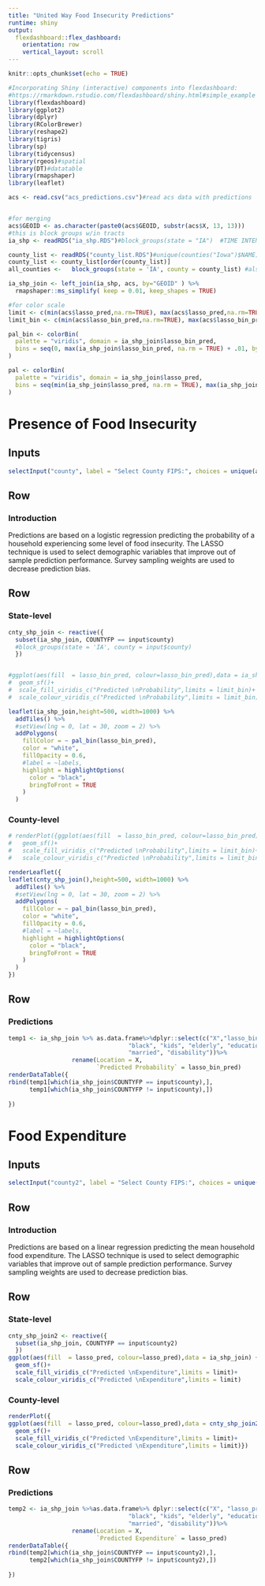 ```yaml
---
title: "United Way Food Insecurity Predictions"
runtime: shiny
output: 
  flexdashboard::flex_dashboard:
    orientation: row
    vertical_layout: scroll
---
```


```r
knitr::opts_chunk$set(echo = TRUE)

#Incorporating Shiny (interactive) components into flexdashboard:
#https://rmarkdown.rstudio.com/flexdashboard/shiny.html#simple_example
library(flexdashboard)
library(ggplot2)
library(dplyr)
library(RColorBrewer)
library(reshape2)
library(tigris)
library(sp)
library(tidycensus)
library(rgeos)#spatial
library(DT)#datatable
library(rmapshaper)
library(leaflet)

acs <- read.csv("acs_predictions.csv")#read acs data with predictions


#for merging
acs$GEOID <- as.character(paste0(acs$GEOID, substr(acs$X, 13, 13)))
#this is block groups w/in tracts
ia_shp <- readRDS("ia_shp.RDS")#block_groups(state = "IA")  #TIME INTENSIVE 1st run (so each dashboard run)

county_list <- readRDS("county_list.RDS")#unique(counties("Iowa")$NAME)#TIME INTENSIVE 1st run (so each dashboard run)
county_list <- county_list[order(county_list)]
all_counties <-   block_groups(state = 'IA', county = county_list) #also time intensive...

ia_shp_join <- left_join(ia_shp, acs, by="GEOID" ) %>%
  rmapshaper::ms_simplify( keep = 0.01, keep_shapes = TRUE)

#for color scale
limit <- c(min(acs$lasso_pred,na.rm=TRUE), max(acs$lasso_pred,na.rm=TRUE))
limit_bin <- c(min(acs$lasso_bin_pred,na.rm=TRUE), max(acs$lasso_bin_pred,na.rm=TRUE))

pal_bin <- colorBin(
  palette = "viridis", domain = ia_shp_join$lasso_bin_pred,
  bins = seq(0, max(ia_shp_join$lasso_bin_pred, na.rm = TRUE) + .01, by = .05)
)

pal <- colorBin(
  palette = "viridis", domain = ia_shp_join$lasso_pred,
  bins = seq(min(ia_shp_join$lasso_pred, na.rm = TRUE), max(ia_shp_join$lasso_pred, na.rm = TRUE) + .1, by = 1)
)

```

Presence of Food Insecurity
===================================== 

Inputs {.sidebar}
-----------------------------------------------------------------------

```r
selectInput("county", label = "Select County FIPS:", choices = unique(all_counties$COUNTYFP), selected = "111")

```


Row 
-----------------------------------------------------------------------

### Introduction

Predictions are based on a logistic regression predicting the probability of a household experiencing some level of food insecurity. The LASSO technique is used to select demographic variables that improve out of sample prediction performance. Survey sampling weights are used to decrease prediction bias. 


Row 
-----------------------------------------------------------------------


### State-level
```r
cnty_shp_join <- reactive({
  subset(ia_shp_join, COUNTYFP == input$county) 
  #block_groups(state = 'IA', county = input$county)
  })


#ggplot(aes(fill  = lasso_bin_pred, colour=lasso_bin_pred),data = ia_shp_join) +
#  geom_sf()+
#  scale_fill_viridis_c("Predicted \nProbability",limits = limit_bin)+
#  scale_colour_viridis_c("Predicted \nProbability",limits = limit_bin)

leaflet(ia_shp_join,height=500, width=1000) %>%
  addTiles() %>%
  #setView(lng = 0, lat = 30, zoom = 2) %>%
  addPolygons(
    fillColor = ~ pal_bin(lasso_bin_pred),
    color = "white",
    fillOpacity = 0.6,
    #label = ~labels,
    highlight = highlightOptions(
      color = "black",
      bringToFront = TRUE
    )
  )
```

### County-level

```r
# renderPlot({ggplot(aes(fill  = lasso_bin_pred, colour=lasso_bin_pred),data = cnty_shp_join()) +
#   geom_sf()+
#   scale_fill_viridis_c("Predicted \nProbability",limits = limit_bin)+
#   scale_colour_viridis_c("Predicted \nProbability",limits = limit_bin)})

renderLeaflet({
leaflet(cnty_shp_join(),height=500, width=1000) %>%
  addTiles() %>%
  #setView(lng = 0, lat = 30, zoom = 2) %>%
  addPolygons(
    fillColor = ~ pal_bin(lasso_bin_pred),
    color = "white",
    fillOpacity = 0.6,
    #label = ~labels,
    highlight = highlightOptions(
      color = "black",
      bringToFront = TRUE
    )
  )
})

```


Row 
-----------------------------------------------------------------------

### Predictions

```r
temp1 <- ia_shp_join %>% as.data.frame%>%dplyr::select(c("X","lasso_bin_pred", "female", "avg_hhsize", "hispanic",
                                  "black", "kids", "elderly", "education", "employed",
                                  "married", "disability"))%>%
                  rename(Location = X, 
                         `Predicted Probability` = lasso_bin_pred)
renderDataTable({
rbind(temp1[which(ia_shp_join$COUNTYFP == input$county),],
      temp1[which(ia_shp_join$COUNTYFP != input$county),])
  
})
```


Food Expenditure
===================================== 

Inputs {.sidebar}
-----------------------------------------------------------------------


```r
selectInput("county2", label = "Select County FIPS:", choices = unique(all_counties$COUNTYFP), selected = "111")

```

Row 
-----------------------------------------------------------------------

### Introduction

Predictions are based on a linear regression predicting the mean household food expenditure. The LASSO technique is used to select demographic variables that improve out of sample prediction performance. Survey sampling weights are used to decrease prediction bias.  


Row 
-----------------------------------------------------------------------

###  State-level
```r
cnty_shp_join2 <- reactive({
  subset(ia_shp_join, COUNTYFP == input$county2) 
  })
ggplot(aes(fill  = lasso_pred, colour=lasso_pred),data = ia_shp_join) +
  geom_sf()+
  scale_fill_viridis_c("Predicted \nExpenditure",limits = limit)+
  scale_colour_viridis_c("Predicted \nExpenditure",limits = limit)
```

### County-level
```r
renderPlot({
ggplot(aes(fill  = lasso_pred, colour=lasso_pred),data = cnty_shp_join2()) +
  geom_sf()+
  scale_fill_viridis_c("Predicted \nExpenditure",limits = limit)+
  scale_colour_viridis_c("Predicted \nExpenditure",limits = limit)})

```


Row 
-----------------------------------------------------------------------

### Predictions

```r
temp2 <- ia_shp_join %>%as.data.frame%>% dplyr::select(c("X", "lasso_pred","female", "avg_hhsize", "hispanic",
                                  "black", "kids", "elderly", "education", "employed",
                                  "married", "disability"))%>%
                  rename(Location = X, 
                         `Predicted Expenditure` = lasso_pred)
renderDataTable({
rbind(temp2[which(ia_shp_join$COUNTYFP == input$county2),],
      temp2[which(ia_shp_join$COUNTYFP != input$county2),])
  
})
```

